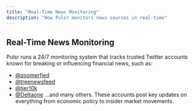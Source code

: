 ```yaml
---
title: "Real-Time News Monitoring"
description: "How Pulsr monitors news sources in real-time"
---
```


## Real-Time News Monitoring

Pulsr runs a 24/7 monitoring system that tracks trusted Twitter accounts known for breaking or influencing financial news, such as:

* [@zoomerfied](https://x.com/zoomerfied)
* [@treenewsfeed](https://x.com/treenewsfeed)
* [@tier10k](https://x.com/tier10k)
* [@DeItaone](https://x.com/DeItaone)
  …and many others. These accounts post key updates on everything from economic policy to insider market movements. 